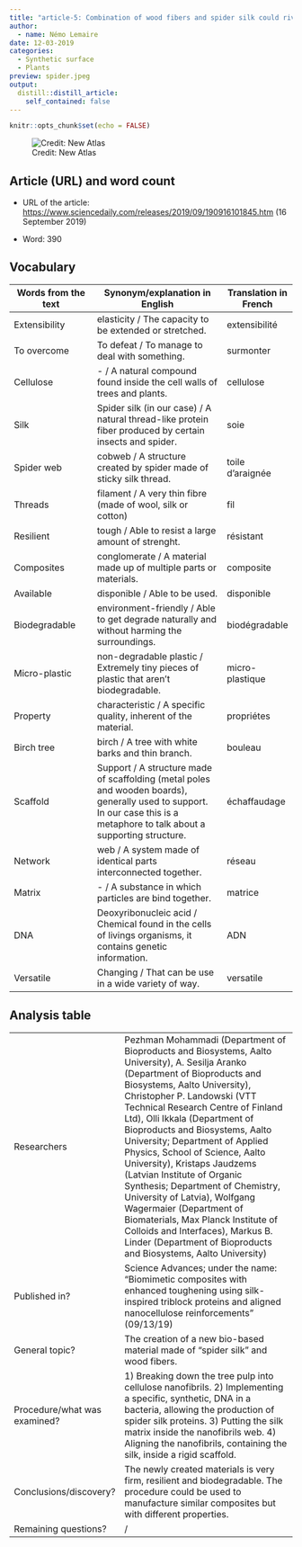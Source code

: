 ```yaml
---
title: "article-5: Combination of wood fibers and spider silk could rival plastic"
author:
  - name: Némo Lemaire
date: 12-03-2019
categories:
  - Synthetic surface
  - Plants
preview: spider.jpeg
output:
  distill::distill_article:
    self_contained: false
---
```


```r
knitr::opts_chunk$set(echo = FALSE)
```

![Credit: New Atlas](spider.jpeg)

## Article (URL) and word count

* URL of the article: <https://www.sciencedaily.com/releases/2019/09/190916101845.htm> (16 September 2019)

* Word: 390

## Vocabulary 

| Words from the text | Synonym/explanation in English | Translation in French|
| ------------------- | ------------------------------ |------------|
| Extensibility | elasticity / The capacity to be extended or stretched. | extensibilité |
| To overcome | To defeat / To manage to deal with something. | surmonter |
| Cellulose | - / A natural compound found inside the cell walls of trees and plants. | cellulose |
| Silk | Spider silk (in our case) / A natural thread-like protein fiber produced by certain insects and spider.| soie |
| Spider web | cobweb / A structure created by spider made of sticky silk thread. | toile d'araignée |
| Threads | filament / A very thin fibre (made of wool, silk or cotton) | fil |
| Resilient | tough / Able to resist a large amount of strenght. | résistant |
| Composites | conglomerate / A material made up of multiple parts or materials. | composite |
| Available | disponible / Able to be used. | disponible |
| Biodegradable | environment-friendly / Able to get degrade naturally and without harming the surroundings. | biodégradable |
| Micro-plastic | non-degradable plastic / Extremely tiny pieces of plastic that aren't biodegradable. | micro-plastique |
| Property | characteristic / A specific quality, inherent of the material. | propriétes |
| Birch tree | birch / A tree with white barks and thin branch. | bouleau |
| Scaffold | Support / A structure made of scaffolding (metal poles and wooden boards), generally used to support. In our case this is a metaphore to talk about a supporting structure. | échaffaudage |
| Network | web / A system made of identical parts interconnected together. | réseau |
| Matrix | - / A substance in which particles are bind together. | matrice |
| DNA | Deoxyribonucleic acid / Chemical found in the cells of livings organisms, it contains genetic information. | ADN |
| Versatile | Changing / That can be use in a wide variety of way. | versatile |

## Analysis table

|                              |                                                                     |
| ---------------------------- | ------------------------------------------------------------------- |
| Researchers                  | Pezhman Mohammadi (Department of Bioproducts and Biosystems, Aalto University), A. Sesilja Aranko (Department of Bioproducts and Biosystems, Aalto University), Christopher P. Landowski (VTT Technical Research Centre of Finland Ltd), Olli Ikkala (Department of Bioproducts and Biosystems, Aalto University; Department of Applied Physics, School of Science, Aalto University), Kristaps Jaudzems (Latvian Institute of Organic Synthesis; Department of Chemistry, University of Latvia), Wolfgang Wagermaier (Department of Biomaterials, Max Planck Institute of Colloids and Interfaces), Markus B. Linder (Department of Bioproducts and Biosystems, Aalto University) |
| Published in?                | Science Advances; under the name: "Biomimetic composites with enhanced toughening using silk-inspired triblock proteins and aligned nanocellulose reinforcements" (09/13/19) |
| General topic?               | The creation of a new bio-based material made of "spider silk" and wood fibers. |
| Procedure/what was examined? | 1) Breaking down the tree pulp into cellulose nanofibrils. 2) Implementing a specific, synthetic, DNA in a bacteria, allowing the production of spider silk proteins. 3) Putting the silk matrix inside the nanofibrils web. 4) Aligning the nanofibrils, containing the silk, inside a rigid scaffold. |
| Conclusions/discovery?       | The newly created materials is very firm, resilient and biodegradable. The procedure could be used to manufacture similar composites but with different properties. |
| Remaining questions?         | / |


